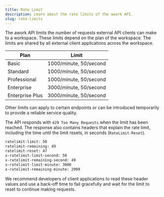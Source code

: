 ```yaml
---
title: Rate Limit
description: Learn about the rate limits of the awork API.
slug: rate-limits
---
```


The awork API limits the number of requests external API clients can make to a workspace. These limits depend on the plan of the workspace. The limits are shared by all external client applications across the workspace.

| Plan                 | Limit                  |
| -------------------- | ---------------------- |
| Basic                | 1000/minute, 50/second |
| Standard             | 1000/minute, 50/second |
| Professional         | 1000/minute, 50/second |
| Enterprise           | 3000/minute, 50/second |
| Enterprise Plus      | 3000/minute, 50/second |

Other limits can apply to certain endpoints or can be introduced temporarily to provide a reliable service quality.

The API responds with `429 Too Many Requests` when the limit has been reached. The response also contains headers that explain the rate limit, including the time until the limit resets, in seconds (`RateLimit-Reset`).

```sh
ratelimit-limit: 50
ratelimit-remaining: 49
ratelimit-reset: 47
x-ratelimit-limit-second: 50
x-ratelimit-remaining-second: 49
x-ratelimit-limit-minute: 3000
x-ratelimit-remaining-minute: 2999
```

We recommend developers of client applications to read these header values and use a back-off time to fail gracefully and wait for the limit to reset to continue making requests.
